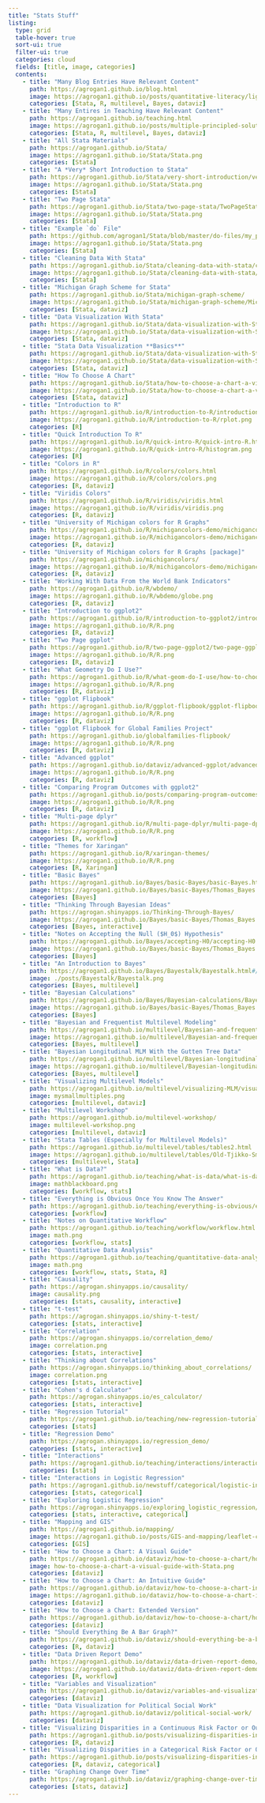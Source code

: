 ```yaml
---
title: "Stats Stuff"
listing:
  type: grid
  table-hover: true
  sort-ui: true
  filter-ui: true
  categories: cloud
  fields: [title, image, categories]
  contents:
    - title: "Many Blog Entries Have Relevant Content"
      path: https://agrogan1.github.io/blog.html
      image: https://agrogan1.github.io/posts/quantitative-literacy/lightbulb-and-clover.png
      categories: [Stata, R, multilevel, Bayes, dataviz]
    - title: "Many Entires in Teaching Have Relevant Content"
      path: https://agrogan1.github.io/teaching.html
      image: https://agrogan1.github.io/posts/multiple-principled-solutions/northernlights.png
      categories: [Stata, R, multilevel, Bayes, dataviz]    
    - title: "All Stata Materials"
      path: https://agrogan1.github.io/Stata/
      image: https://agrogan1.github.io/Stata/Stata.png
      categories: [Stata]
    - title: "A *Very* Short Introduction to Stata"
      path: https://agrogan1.github.io/Stata/very-short-introduction/very-short-introduction.html
      image: https://agrogan1.github.io/Stata/Stata.png      
      categories: [Stata]
    - title: "Two Page Stata"
      path: https://agrogan1.github.io/Stata/two-page-stata/TwoPageStata.html
      image: https://agrogan1.github.io/Stata/Stata.png      
      categories: [Stata]
    - title: "Example `do` File"
      path: https://github.com/agrogan1/Stata/blob/master/do-files/my_penguins.do
      image: https://agrogan1.github.io/Stata/Stata.png      
      categories: [Stata]
    - title: "Cleaning Data With Stata"
      path: https://agrogan1.github.io/Stata/cleaning-data-with-stata/cleaning-data-with-stata.html
      image: https://agrogan1.github.io/Stata/cleaning-data-with-stata/color.png      
      categories: [Stata]
    - title: "Michigan Graph Scheme for Stata"
      path: https://agrogan1.github.io/Stata/michigan-graph-scheme/
      image: https://agrogan1.github.io/Stata/michigan-graph-scheme/MichiganColorsStata3.png
      categories: [Stata, dataviz]
    - title: "Data Visualization With Stata"
      path: https://agrogan1.github.io/Stata/data-visualization-with-Stata/data-visualization-with-Stata.html
      image: https://agrogan1.github.io/Stata/data-visualization-with-Stata/fotolia-small.jpg
      categories: [Stata, dataviz]
    - title: "Stata Data Visualization **Basics**"
      path: https://agrogan1.github.io/Stata/data-visualization-with-Stata-the-basics/data-visualization-with-Stata-the-basics.html
      image: https://agrogan1.github.io/Stata/data-visualization-with-Stata-the-basics/mybar1.png
      categories: [Stata, dataviz]
    - title: "How To Choose A Chart"
      path: https://agrogan1.github.io/Stata/how-to-choose-a-chart-a-visual-guide-with-Stata/how-to-choose-a-chart-a-visual-guide-with-Stata.pdf
      image: https://agrogan1.github.io/Stata/how-to-choose-a-chart-a-visual-guide-with-Stata/how-to-choose-a-chart-a-visual-guide-with-Stata.png
      categories: [Stata, dataviz]
    - title: "Introduction to R"
      path: https://agrogan1.github.io/R/introduction-to-R/introduction-to-R.html
      image: https://agrogan1.github.io/R/introduction-to-R/rplot.png
      categories: [R]
    - title: "Quick Introduction To R"
      path: https://agrogan1.github.io/R/quick-intro-R/quick-intro-R.html
      image: https://agrogan1.github.io/R/quick-intro-R/histogram.png
      categories: [R]
    - title: "Colors in R"
      path: https://agrogan1.github.io/R/colors/colors.html
      image: https://agrogan1.github.io/R/colors/colors.png
      categories: [R, dataviz]
    - title: "Viridis Colors"
      path: https://agrogan1.github.io/R/viridis/viridis.html
      image: https://agrogan1.github.io/R/viridis/viridis.png
      categories: [R, dataviz]
    - title: "University of Michigan colors for R Graphs"
      path: https://agrogan1.github.io/R/michigancolors-demo/michigancolors-demo.html)
      image: https://agrogan1.github.io/R/michigancolors-demo/michigancolors.png
      categories: [R, dataviz]
    - title: "University of Michigan colors for R Graphs [package]"
      path: https://agrogan1.github.io/michigancolors/
      image: https://agrogan1.github.io/R/michigancolors-demo/michigancolors.png
      categories: [R, dataviz]
    - title: "Working With Data From the World Bank Indicators"
      path: https://agrogan1.github.io/R/wbdemo/
      image: https://agrogan1.github.io/R/wbdemo/globe.png
      categories: [R, dataviz]
    - title: "Introduction to ggplot2"
      path: https://agrogan1.github.io/R/introduction-to-ggplot2/introduction-to-ggplot2.html
      image: https://agrogan1.github.io/R/R.png
      categories: [R, dataviz]
    - title: "Two Page ggplot"
      path: https://agrogan1.github.io/R/two-page-ggplot2/two-page-ggplot2.pdf
      image: https://agrogan1.github.io/R/R.png
      categories: [R, dataviz]
    - title: "What Geometry Do I Use?"
      path: https://agrogan1.github.io/R/what-geom-do-I-use/how-to-choose-a-chart-a-visual-guide-GEOMs.pdf
      image: https://agrogan1.github.io/R/R.png
      categories: [R, dataviz]
    - title: "ggplot Flipbook"
      path: https://agrogan1.github.io/R/ggplot-flipbook/ggplot-flipbook.html
      image: https://agrogan1.github.io/R/R.png
      categories: [R, dataviz]
    - title: "ggplot Flipbook for Global Families Project"
      path: https://agrogan1.github.io/globalfamilies-flipbook/
      image: https://agrogan1.github.io/R/R.png
      categories: [R, dataviz]
    - title: "Advanced ggplot"
      path: https://agrogan1.github.io/dataviz/advanced-ggplot/advanced-ggplot.html
      image: https://agrogan1.github.io/R/R.png
      categories: [R, dataviz]
    - title: "Comparing Program Outcomes with ggplot2"
      path: https://agrogan1.github.io/posts/comparing-program-outcomes-with-ggplot/
      image: https://agrogan1.github.io/R/R.png
      categories: [R, dataviz]
    - title: "Multi-page dplyr"
      path: https://agrogan1.github.io/R/multi-page-dplyr/multi-page-dplyr.html
      image: https://agrogan1.github.io/R/R.png
      categories: [R, workflow]
    - title: "Themes for Xaringan"
      path: https://agrogan1.github.io/R/xaringan-themes/
      image: https://agrogan1.github.io/R/R.png
      categories: [R, Xaringan]
    - title: "Basic Bayes"
      path: https://agrogan1.github.io/Bayes/basic-Bayes/basic-Bayes.html
      image: https://agrogan1.github.io/Bayes/basic-Bayes/Thomas_Bayes.png
      categories: [Bayes]
    - title: "Thinking Through Bayesian Ideas"
      path: https://agrogan.shinyapps.io/Thinking-Through-Bayes/
      image: https://agrogan1.github.io/Bayes/basic-Bayes/Thomas_Bayes.png
      categories: [Bayes, interactive]
    - title: "Notes on Accepting the Null ($H_0$) Hypothesis"
      path: https://agrogan1.github.io/Bayes/accepting-H0/accepting-H0.html
      image: https://agrogan1.github.io/Bayes/basic-Bayes/Thomas_Bayes.png
      categories: [Bayes]
    - title: "An Introduction to Bayes"
      path: https://agrogan1.github.io/Bayes/Bayestalk/Bayestalk.html#/title-slide
      image: ./posts/Bayestalk/Bayestalk.png
      categories: [Bayes, multilevel]
    - title: "Bayesian Calculations"
      path: https://agrogan1.github.io/Bayes/Bayesian-calculations/Bayesian-calculations.html
      image: https://agrogan1.github.io/Bayes/basic-Bayes/Thomas_Bayes.png
      categories: [Bayes]
    - title: "Bayesian and Frequentist Multilevel Modeling"
      path: https://agrogan1.github.io/multilevel/Bayesian-and-frequentist-MLM/Bayesian-and-frequentist-MLM.html
      image: https://agrogan1.github.io/multilevel/Bayesian-and-frequentist-MLM/multilevel.png
      categories: [Bayes, multilevel]
    - title: "Bayesian Longitudinal MLM With the Gutten Tree Data"
      path: https://agrogan1.github.io/multilevel/Bayesian-longitudinal-mlm/Bayesian-longitudinal-mlm.html
      image: https://agrogan1.github.io/multilevel/Bayesian-longitudinal-mlm/fotolia-small.jpg
      categories: [Bayes, multilevel]
    - title: "Visualizing Multilevel Models"
      path: https://agrogan1.github.io/multilevel/visualizing-MLM/visualizing-MLM.html
      image: mysmallmultiples.png
      categories: [multilevel, dataviz]
    - title: "Multilevel Workshop"
      path: https://agrogan1.github.io/multilevel-workshop/
      image: multilevel-workshop.png
      categories: [multilevel, dataviz]
    - title: "Stata Tables (Especially for Multilevel Models)"
      path: https://agrogan1.github.io/multilevel/tables/tables2.html
      image: https://agrogan1.github.io/multilevel/tables/Old-Tjikko-Small.jpg
      categories: [multilevel, Stata]
    - title: "What is Data?"
      path: https://agrogan1.github.io/teaching/what-is-data/what-is-data.html
      image: mathblackboard.png
      categories: [workflow, stats]
    - title: "Everything is Obvious Once You Know The Answer"
      path: https://agrogan1.github.io/teaching/everything-is-obvious/everything-is-obvious.html
      categories: [workflow]
    - title: "Notes on Quantitative Workflow"
      path: https://agrogan1.github.io/teaching/workflow/workflow.html
      image: math.png
      categories: [workflow, stats]
    - title: "Quantitative Data Analysis"
      path: https://agrogan1.github.io/teaching/quantitative-data-analysis/quantitative-data-analysis.html
      image: math.png
      categories: [workflow, stats, Stata, R]
    - title: "Causality"
      path: https://agrogan.shinyapps.io/causality/
      image: causality.png
      categories: [stats, causality, interactive]
    - title: "t-test"
      path: https://agrogan.shinyapps.io/shiny-t-test/
      categories: [stats, interactive]
    - title: "Correlation"
      path: https://agrogan.shinyapps.io/correlation_demo/
      image: correlation.png
      categories: [stats, interactive]
    - title: "Thinking about Correlations"
      path: https://agrogan.shinyapps.io/thinking_about_correlations/
      image: correlation.png
      categories: [stats, interactive]
    - title: "Cohen's d Calculator"
      path: https://agrogan.shinyapps.io/es_calculator/
      categories: [stats, interactive]
    - title: "Regression Tutorial" 
      path: https://agrogan1.github.io/teaching/new-regression-tutorial/
      categories: [stats]
    - title: "Regression Demo"
      path: https://agrogan.shinyapps.io/regression_demo/
      categories: [stats, interactive]
    - title: "Interactions"
      path: https://agrogan1.github.io/teaching/interactions/interactions.html
      categories: [stats]
    - title: "Interactions in Logistic Regression"
      path: https://agrogan1.github.io/newstuff/categorical/logistic-interactions-2/logistic-interactions-2.html
      categories: [stats, categorical]      
    - title: "Exploring Logistic Regression"
      path: https://agrogan.shinyapps.io/exploring_logistic_regression/
      categories: [stats, interactive, categorical]
    - title: "Mapping and GIS"
      path: https://agrogan1.github.io/mapping/
      image: https://agrogan1.github.io/posts/GIS-and-mapping/leaflet-capture.png
      categories: [GIS]
    - title: "How to Choose a Chart: A Visual Guide"
      path: https://agrogan1.github.io/dataviz/how-to-choose-a-chart/how-to-choose-a-chart-a-visual-guide.pdf
      image: how-to-choose-a-chart-a-visual-guide-with-Stata.png
      categories: [dataviz]
    - title: "How to Choose a Chart: An Intuitive Guide"
      path: https://agrogan1.github.io/dataviz/how-to-choose-a-chart-intuitive/how-to-choose-a-chart-intuitive.html
      image: https://agrogan1.github.io/dataviz/how-to-choose-a-chart-intuitive/intuitive-guide.png
      categories: [dataviz]
    - title: "How to Choose a Chart: Extended Version"
      path: https://agrogan1.github.io/dataviz/how-to-choose-a-chart/how-to-choose-a-chart-v3.html
      categories: [dataviz]
    - title: "Should Everything Be A Bar Graph?"
      path: https://agrogan1.github.io/dataviz/should-everything-be-a-bar-graph/
      categories: [R, dataviz]
    - title: "Data Driven Report Demo"
      path: https://agrogan1.github.io/dataviz/data-driven-report-demo/
      image: https://agrogan1.github.io/dataviz/data-driven-report-demo/scatterplot.png
      categories: [R, workflow]
    - title: "Variables and Visualization"
      path: https://agrogan1.github.io/dataviz/variables-and-visualization/variables-and-visualization.html
      categories: [dataviz]
    - title: "Data Visualization for Political Social Work"
      path: https://agrogan1.github.io/dataviz/political-social-work/
      categories: [dataviz] 
    - title: "Visualizing Disparities in a Continuous Risk Factor or Outcome"
      path: https://agrogan1.github.io/posts/visualizing-disparities-in-a-continuous-outcome.html
      categories: [R, dataviz]
    - title: "Visualizing Disparities in a Categorical Risk Factor or Outcome"
      path: https://agrogan1.github.io/posts/visualizing-disparities-in-a-categorical-outcome/
      categories: [R, dataviz, categorical]  
    - title: "Graphing Change Over Time"
      path: https://agrogan1.github.io/dataviz/graphing-change-over-time/index.html
      categories: [stats, dataviz]
---      
```





